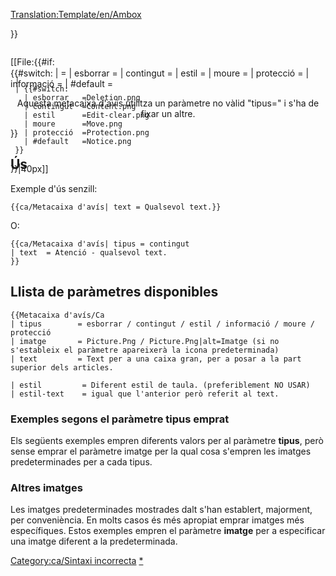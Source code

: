 <noinclude>[[Translation:Template/en/Ambox]]</noinclude><!-- 
      Adaptació de la plantilla wiki '''Metacaixa d'avís'''

--><noinclude></noinclude><includeonly><div style="{{#IF: {{{estil|}}} | {{{estil}}} | margin: 0px 10% 0px 10%; border: 1px solid #aaa; border-left: 10px solid {{#switch:{{{tipus|}}} 
  | esborrar   =#b22222;
  | contingut  =#f28500;
  | estil      =#f4c430;
  | moure      =#9932cc;
  | protecció  =#bba;
  | #default   =#1e90ff;
}} padding: 4px 8px; background:#efefef; min-height: 44px;">}}
<div style="position: absolute;">[[File:{{#if:{{{imatge|}}}
  | {{{imatge}}}
  | {{#switch:{{{tipus|}}}
    | esborrar   =Deletion.png
    | contingut  =Content.png
    | estil      =Edit-clear.png
    | moure      =Move.png
    | protecció  =Protection.png
    | #default   =Notice.png
  }}
}}|40px]]</div>
<div style="border: none; padding: 2px 2px 2px 62px;">
<span style="{{#IF: {{{estil-text|}}} | {{{estil-text}}} | ;}}"> {{{text|}}} </span>
</div></div><!-- 
Per a detectar i informar d'ús defectuós "escriviu" paràmetre:
-->{{#switch:{{{tipus|}}}
|            = <!--No escriure res també és una entrada vàlida --> 
| esborrar   =
| contingut  = 
| estil      =
| moure      =
| protecció  =
| informació =
| #default   = <div style="text-align: center;">Aquesta metacaixa d'avis utilitza un paràmetre no vàlid "tipus={{{tipus|}}}" i s'ha de fixar un altre.</div>[[Category:ca/Sintaxi incorrecta]]
}}</includeonly><noinclude>

==Ús==
Exemple d'ús senzill:

<pre>
{{ca/Metacaixa d'avís| text = Qualsevol text.}}
</pre>
{{ca/Metacaixa d'avís| text = Qualsevol text.}}
O:
<pre>
{{ca/Metacaixa d'avís| tipus = contingut
| text  = Atenció - qualsevol text.
}}
</pre>
{{ca/Metacaixa d'avís| tipus = contingut | text = Atenció - qualsevol text.}}

== Llista de paràmetres disponibles==
<pre>
{{Metacaixa d'avís/Ca
| tipus        = esborrar / contingut / estil / informació / moure / protecció
| imatge       = Picture.Png / Picture.Png|alt=Imatge (si no s'estableix el paràmetre apareixerà la icona predeterminada)
| text         = Text per a una caixa gran, per a posar a la part superior dels articles.

| estil         = Diferent estil de taula. (preferiblement NO USAR)
| estil-text    = igual que l'anterior però referit al text.
</pre>

=== Exemples segons el paràmetre tipus emprat ===
Els següents exemples empren diferents valors per al paràmetre '''tipus''', però sense emprar el paràmetre imatge per la qual cosa s'empren les imatges predeterminades per a cada tipus.

{{ca/Metacaixa d'avís| tipus = esborrar
| text  = tipus=<u>esborrar</u> – Qüestions d'esborrat, com {{en/S|ca/Esborrar}}.
}}
{{ca/Metacaixa d'avís| tipus = contingut
| text  = tipus=<u>contingut</u> – Qüestions de contingut com {{en/S|ca/Avís}} o {{en/S|ca/Desactualitzat}}.
}}
{{ca/Metacaixa d'avís| tipus = estil
| text  = tipus=<u>estil</u> – Qüestions d'estil com  {{en/S|ca/Corregir}} o {{en/S|ca/Traducció}}.
}}
{{ca/Metacaixa d'avís| tipus = informació
| text  = tipus=<u>informació</u> – Informació per als articles com {{en/S|ca/Nota}} o {{en/S|ca/Succés actual}}.
}}
{{ca/Metacaixa d'avís| tipus = moure
| text  = tipus=<u>moure</u> – Propostes de fusió o trasllat {{en/S|ca/Dividir}}.
}}
{{ca/Metacaixa d'avís| tipus = protecció
| text  = tipus=<u>protecció</u> – Protecció de pàgines com {{en/S|ca/Històric}}.
}}

=== Altres imatges ===
Les imatges predeterminades mostrades dalt s'han establert, majorment, per conveniència. En molts casos és més apropiat emprar imatges més específiques. Estos exemples empren el paràmetre '''imatge''' per a especificar una imatge diferent a la predeterminada.

{{ca/Metacaixa d'avís| tipus = informació
| imatge =en/Manual/OpenttdManual.png|alt= Openttd Manual
| text  = tararí tararà tararí 
}}


[[Category:ca/Plantilles|{{BASEPAGENAME}}]][[Category:ca/Caixes de missatges|*]]
</noinclude><!--

  CSS if the option will become available

/* Article message box styles */
table.ambox {
    margin: 0px 10%;   /* 10% = Will not overlap with other elements */
    border: 1px solid #aaa; 
    border-left: 10px solid #1e90ff;    /* Default "notice" blue */
    background: #fbfbfb; 
}
table.ambox + table.ambox {   /* Single border between stacked boxes. */
    margin-top: -1px;
}
.ambox th.mbox-text, 
.ambox td.mbox-text {            /* The message body cell(s) */
    padding: 0.25em 0.5em;       /* 0.5em left/right */
}
.ambox td.mbox-image {           /* The left image cell */
    padding: 2px 0 2px 0.5em;    /* 0.5em left, 0px right */
}
.ambox td.mbox-imageright {      /* The right image cell */
    padding: 2px 0.5em 2px 0;    /* 0px left, 0.5em right */
}

table.ambox-notice {
    border-left: 10px solid #1e90ff;    /* Blue */
}
table.ambox-speedy {
    border-left: 10px solid #b22222;    /* Red */
    background: #fee;                   /* Pink */
}
table.ambox-delete {
    border-left: 10px solid #b22222;    /* Red */
}
table.ambox-content {
    border-left: 10px solid #f28500;    /* Orange */
}
table.ambox-style {
    border-left: 10px solid #f4c430;    /* Yellow */
}
table.ambox-move {
    border-left: 10px solid #9932cc;    /* Purple */
}
table.ambox-protection {
    border-left: 10px solid #bba;       /* Gray-gold */
}
-->